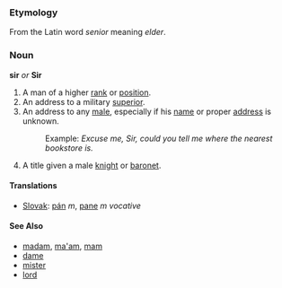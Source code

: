 ===Etymology===
From the Latin word ''senior'' meaning ''elder''.
===Noun===
'''sir''' ''or'' '''Sir'''
# A man of a higher [[rank]] or [[position]].
# An address to a military [[superior]].
# An address to any [[male]], especially if his [[name]] or proper [[address]] is unknown.
#:Example: ''Excuse me, Sir, could you tell me where the nearest bookstore is.''
# A title given a male [[knight]] or [[baronet]].
====Translations====
*[[Slovak]]: [[pán]] ''m'', [[pane]] ''m vocative''

====See Also====
*[[madam]], [[ma'am]], [[mam]]
*[[dame]]
*[[mister]]
*[[lord]]